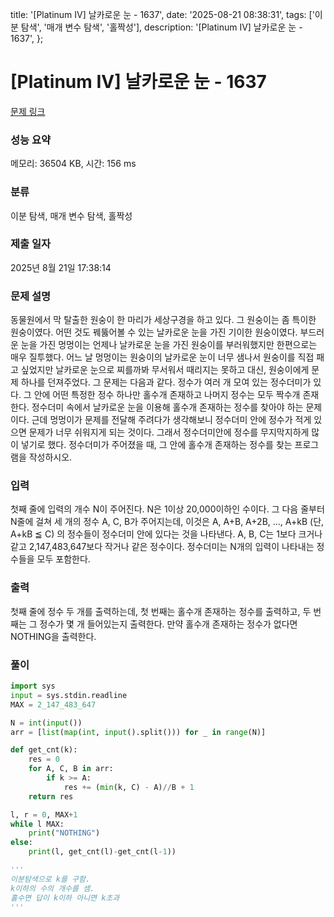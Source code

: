   title: '[Platinum IV] 날카로운 눈 - 1637',
  date: '2025-08-21 08:38:31',
  tags: ['이분 탐색', '매개 변수 탐색', '홀짝성'],
  description: '[Platinum IV] 날카로운 눈 - 1637',
};

# [Platinum IV] 날카로운 눈 - 1637 

[문제 링크](https://www.acmicpc.net/problem/1637) 

### 성능 요약

메모리: 36504 KB, 시간: 156 ms

### 분류

이분 탐색, 매개 변수 탐색, 홀짝성

### 제출 일자

2025년 8월 21일 17:38:14

### 문제 설명

동물원에서 막 탈출한 원숭이 한 마리가 세상구경을 하고 있다. 그 원숭이는 좀 특이한 원숭이였다. 어떤 것도 꿰뚫어볼 수 있는 날카로운 눈을 가진 기이한 원숭이였다. 부드러운 눈을 가진 멍멍이는 언제나 날카로운 눈을 가진 원숭이를 부러워했지만 한편으로는 매우 질투했다.
어느 날 멍멍이는 원숭이의 날카로운 눈이 너무 샘나서 원숭이를 직접 패고 싶었지만 날카로운 눈으로 찌를까봐 무서워서 때리지는 못하고 대신, 원숭이에게 문제 하나를 던져주었다. 그 문제는 다음과 같다.
정수가 여러 개 모여 있는 정수더미가 있다. 그 안에 어떤 특정한 정수 하나만 홀수개 존재하고 나머지 정수는 모두 짝수개 존재한다. 정수더미 속에서 날카로운 눈을 이용해 홀수개 존재하는 정수를 찾아야 하는 문제이다.
근데 멍멍이가 문제를 전달해 주려다가 생각해보니 정수더미 안에 정수가 적게 있으면 문제가 너무 쉬워지게 되는 것이다. 그래서 정수더미안에 정수를 무지막지하게 많이 넣기로 했다. 정수더미가 주어졌을 때, 그 안에 홀수개 존재하는 정수를 찾는 프로그램을 작성하시오.

### 입력 

 첫째 줄에 입력의 개수 N이 주어진다. N은 1이상 20,000이하인 수이다. 그 다음 줄부터 N줄에 걸쳐 세 개의 정수 A, C, B가 주어지는데, 이것은 A, A+B, A+2B, ..., A+kB (단, A+kB ≦ C) 의 정수들이 정수더미 안에 있다는 것을 나타낸다. A, B, C는 1보다 크거나 같고 2,147,483,647보다 작거나 같은 정수이다. 정수더미는 N개의 입력이 나타내는 정수들을 모두 포함한다.

### 출력 

 첫째 줄에 정수 두 개를 출력하는데, 첫 번째는 홀수개 존재하는 정수를 출력하고, 두 번째는 그 정수가 몇 개 들어있는지 출력한다. 만약 홀수개 존재하는 정수가 없다면 NOTHING을 출력한다.

### 풀이
```python
import sys
input = sys.stdin.readline
MAX = 2_147_483_647

N = int(input())
arr = [list(map(int, input().split())) for _ in range(N)]

def get_cnt(k):
    res = 0
    for A, C, B in arr:
        if k >= A:
            res += (min(k, C) - A)//B + 1
    return res

l, r = 0, MAX+1
while l MAX:
    print("NOTHING")
else:
    print(l, get_cnt(l)-get_cnt(l-1))

'''
이분탐색으로 k를 구함.
k이하의 수의 개수를 셈.
홀수면 답이 k이하 아니면 k초과
'''
```